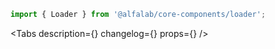

<Meta title='Components/Progress/Loader' component={Loader} id='Loader' />

<!-- Canvas -->

<Story name='Loader'>
    <Loader />
</Story>

<!-- Docs -->

<ComponentHeader
    name='Loader'
    version={version}
    package='@alfalab/core-components/loader'
    design='https://www.figma.com/file/cdNnkh2QdxuvYLrBm4cubM/Web-%3A%3A-Core-Default-Components?node-id=140%3A22288'
/>

```jsx
import { Loader } from '@alfalab/core-components/loader';
```

<Tabs description={<Description />} changelog={<Changelog />} props={<ArgsTable of={LoaderTS} />} />
